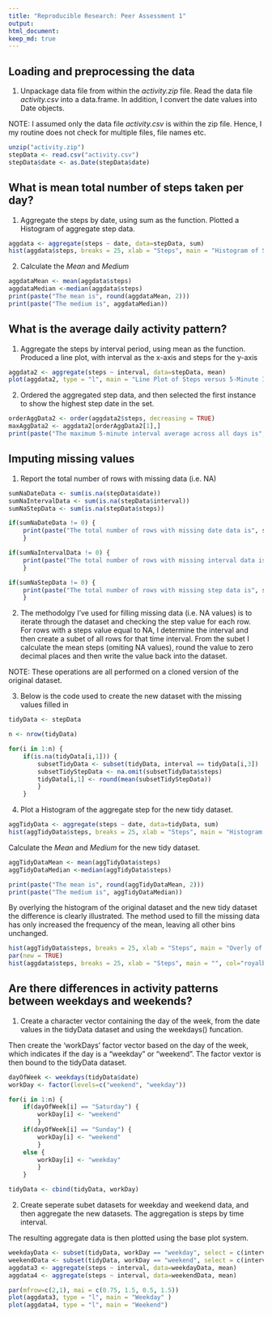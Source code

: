 ```yaml
---
title: "Reproducible Research: Peer Assessment 1"
output: 
html_document:
keep_md: true
---
```



## Loading and preprocessing the data

1. Unpackage data file from within the *activity.zip* file. Read the data file *activity.csv* into a data.frame. In addition, I convert the date values into Date objects.

NOTE: I assumed only the data file *activity.csv* is within the zip file. Hence, I my routine does not check for multiple files, file names etc.
```r

unzip("activity.zip")
stepData <- read.csv("activity.csv")
stepData$date <- as.Date(stepData$date)

```


## What is mean total number of steps taken per day?
1. Aggregate the steps by date, using sum as the function. Plotted a Histogram of aggregate step data.
```r

aggdata <- aggregate(steps ~ date, data=stepData, sum)
hist(aggdata$steps, breaks = 25, xlab = "Steps", main = "Histogram of Steps")

```

2. Calculate the _Mean_ and _Medium_
```r

aggdataMean <- mean(aggdata$steps)
aggdataMedian <-median(aggdata$steps)
print(paste("The mean is", round(aggdataMean, 2)))
print(paste("The medium is", aggdataMedian))

```



## What is the average daily activity pattern?
1. Aggregate the steps by interval period, using mean as the function. Produced a line plot, with interval as the x-axis and steps for the y-axis
```r

aggdata2 <- aggregate(steps ~ interval, data=stepData, mean)
plot(aggdata2, type = "l", main = "Line Plot of Steps versus 5-Minute Interval Times")

```

2. Ordered the aggregated step data, and then selected the first instance to show the highest step date in the set.
```r

orderAggData2 <- order(aggdata2$steps, decreasing = TRUE)
maxAggData2 <- aggdata2[orderAggData2[1],]
print(paste("The maximum 5-minute interval average across all days is", row.names(maxAggData2)))

```



## Imputing missing values
1. Report the total number of rows with missing data (i.e. NA)
```r

sumNaDateData <- sum(is.na(stepData$date))
sumNaIntervalData <- sum(is.na(stepData$interval))
sumNaStepData <- sum(is.na(stepData$steps))

if(sumNaDateData != 0) {
    print(paste("The total number of rows with missing date data is", sumNaDateData))
    }

if(sumNaIntervalData != 0) {
    print(paste("The total number of rows with missing interval data is", sumNaIntervalData))
    }

if(sumNaStepData != 0) {
    print(paste("The total number of rows with missing step data is", sumNaStepData))
    }

```

2. The methodolgy I've used for filling missing data (i.e. NA values) is to iterate through the dataset and checking the step value for each row. For rows with a steps value equal to NA, I determine the interval and then create a subet of all rows for that time interval. From the subet I calculate the mean steps (omiting NA values), round the value to zero decimal places and then write the value back into the dataset.

NOTE: These operations are all performed on a cloned version of the original dataset.

3. Below is the code used to create the new dataset with the missing values filled in 
```r

tidyData <- stepData

n <- nrow(tidyData)

for(i in 1:n) {
    if(is.na(tidyData[i,1])) {
        subsetTidyData <- subset(tidyData, interval == tidyData[i,3])
        subsetTidyStepData <- na.omit(subsetTidyData$steps)
        tidyData[i,1] <- round(mean(subsetTidyStepData))
        }
    }

```

4. Plot a Histogram of the aggregate step for the new tidy dataset.
```r

aggTidyData <- aggregate(steps ~ date, data=tidyData, sum)
hist(aggTidyData$steps, breaks = 25, xlab = "Steps", main = "Histogram of Steps")

```

Calculate the _Mean_ and _Medium_ for the new tidy dataset.
```r

aggTidyDataMean <- mean(aggTidyData$steps)
aggTidyDataMedian <-median(aggTidyData$steps)

print(paste("The mean is", round(aggTidyDataMean, 2)))
print(paste("The medium is", aggTidyDataMedian))

```


By overlying the histogram of the original dataset and the new tidy dataset the difference is clearly illustrated. The method used to fill the missing data has only increased the frequency of the mean, leaving all other bins unchanged.
```r

hist(aggTidyData$steps, breaks = 25, xlab = "Steps", main = "Overly of both Histograms", col="deepskyblue", ylim = c(0, 20))
par(new = TRUE)
hist(aggdata$steps, breaks = 25, xlab = "Steps", main = "", col="royalblue", ylim = c(0, 20))

```

## Are there differences in activity patterns between weekdays and weekends?
1. Create a character vector containing the day of the week, from the date values in the tidyData dataset and using the weekdays() funcation.

Then create the 'workDays' factor vector based on the day of the week, which indicates if the day is a "weekday" or "weekend". The factor vextor is then bound to the tidyData dataset.

```r

dayOfWeek <- weekdays(tidyData$date)
workDay <- factor(levels=c("weekend", "weekday"))

for(i in 1:n) {
    if(dayOfWeek[i] == "Saturday") {
        workDay[i] <- "weekend"
        }
    if(dayOfWeek[i] == "Sunday") {
        workDay[i] <- "weekend"
        }
    else {
        workDay[i] <- "weekday"
        }
    }    

tidyData <- cbind(tidyData, workDay)

```


2. Create seperate subet datasets for weekday and weekend data, and then aggregate the new datasets. The aggregation is steps by time interval.

The resulting aggregate data is then plotted using the base plot system.
```r

weekdayData <- subset(tidyData, workDay == "weekday", select = c(interval, steps, workDay))
weekendData <- subset(tidyData, workDay == "weekend", select = c(interval, steps, workDay))
aggdata3 <- aggregate(steps ~ interval, data=weekdayData, mean)
aggdata4 <- aggregate(steps ~ interval, data=weekendData, mean)

par(mfrow=c(2,1), mai = c(0.75, 1.5, 0.5, 1.5))
plot(aggdata3, type = "l", main = "Weekday" )
plot(aggdata4, type = "l", main = "Weekend")


```

